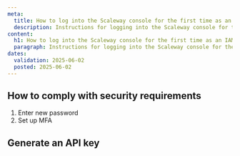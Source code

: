 ```yaml
---
meta:
  title: How to log into the Scaleway console for the first time as an IAM member
  description: Instructions for logging into the Scaleway console for the first time as an IAM member
content:
  h1: How to log into the Scaleway console for the first time as an IAM member
  paragraph: Instructions for logging into the Scaleway console for the first time as an IAM member
dates:
  validation: 2025-06-02
  posted: 2025-06-02
---
```




## How to comply with security requirements

1. Enter new password
2. Set up MFA


## Generate an API key
